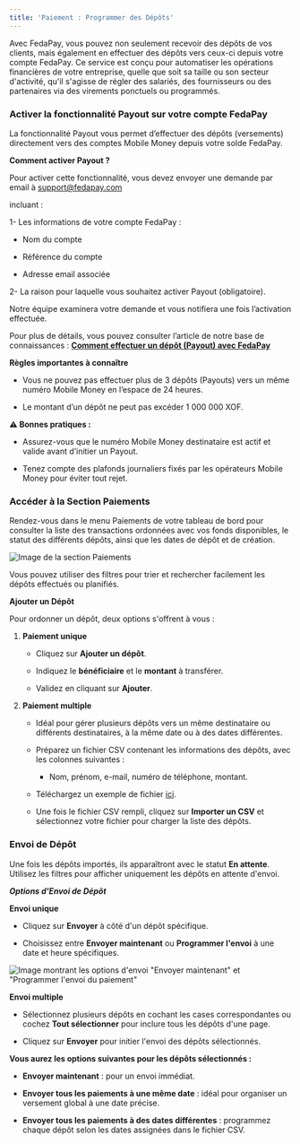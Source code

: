 ```yaml
---
title: 'Paiement : Programmer des Dépôts'
---
```



Avec FedaPay, vous pouvez non seulement recevoir des dépôts de vos clients, mais également en effectuer des dépôts vers ceux-ci depuis votre compte FedaPay. Ce service est conçu pour automatiser les opérations financières de votre entreprise, quelle que soit sa taille ou son secteur d'activité, qu'il s'agisse de régler des salariés, des fournisseurs ou des partenaires via des virements ponctuels ou programmés.

### Activer la fonctionnalité Payout sur votre compte FedaPay

<Warning>
La fonctionnalité Payout vous permet d’effectuer des dépôts (versements) directement vers des comptes Mobile Money depuis votre solde FedaPay.

**Comment activer Payout ?**

Pour activer cette fonctionnalité, vous devez envoyer une demande par email à support@fedapay.com

incluant :

1- Les informations de votre compte FedaPay :

  * Nom du compte

  * Référence du compte

  * Adresse email associée

2- La raison pour laquelle vous souhaitez activer Payout (obligatoire).

Notre équipe examinera votre demande et vous notifiera une fois l’activation effectuée.

Pour plus de détails, vous pouvez consulter l’article de notre base de connaissances 
: [**Comment effectuer un dépôt (Payout) avec FedaPay**](https://support.fedapay.com/portal/fr/kb/articles/comment-effectuer-un-d%C3%A9p%C3%B4t-payout-avec-fedapay-20-3-2025)

**Règles importantes à connaître**

  * Vous ne pouvez pas effectuer plus de 3 dépôts (Payouts) vers un même numéro Mobile Money en l’espace de 24 heures.

  * Le montant d’un dépôt ne peut pas excéder 1 000 000 XOF.


**⚠️ Bonnes pratiques :**

   * Assurez-vous que le numéro Mobile Money destinataire est actif et valide avant d’initier un Payout.

   * Tenez compte des plafonds journaliers fixés par les opérateurs Mobile Money pour éviter tout rejet.
</Warning>

### Accéder à la Section Paiements

Rendez-vous dans le menu Paiements de votre tableau de bord pour consulter la liste des transactions ordonnées avec vos fonds disponibles, le statut des différents dépôts, ainsi que les dates de dépôt et de création.

![Image de la section Paiements](https://res.cloudinary.com/dvilp6td2/image/upload/v1732298041/section-paiements-fr_uxbfbz.png)

Vous pouvez utiliser des filtres pour trier et rechercher facilement les dépôts effectués ou planifiés.

**Ajouter un Dépôt**

Pour ordonner un dépôt, deux options s'offrent à vous :

1. **Paiement unique**

   * Cliquez sur **Ajouter un dépôt**.

   * Indiquez le **bénéficiaire** et le **montant** à transférer.

   * Validez en cliquant sur **Ajouter**.

2. **Paiement multiple**

   * Idéal pour gérer plusieurs dépôts vers un même destinataire ou différents destinataires, à la même date ou à des dates différentes.

   * Préparez un fichier CSV contenant les informations des dépôts, avec les colonnes suivantes :

     * Nom, prénom, e-mail, numéro de téléphone, montant.

   * Téléchargez un exemple de fichier [ici](https://dev-api.fedapay.com/assets/payouts_sample_fr.csv).

   * Une fois le fichier CSV rempli, cliquez sur **Importer un CSV** et sélectionnez votre fichier pour charger la liste des dépôts.

### Envoi de Dépôt

Une fois les dépôts importés, ils apparaîtront avec le statut **En attente**. Utilisez les filtres pour afficher uniquement les dépôts en attente d'envoi.

***Options d'Envoi de Dépôt***

**Envoi unique**

* Cliquez sur **Envoyer** à côté d'un dépôt spécifique.

* Choisissez entre **Envoyer maintenant** ou **Programmer l'envoi** à une date et heure spécifiques.

![Image montrant les options d'envoi "Envoyer maintenant" et "Programmer l'envoi du paiement"](https://res.cloudinary.com/dvilp6td2/image/upload/v1732298046/programmer-payement-fr_gybmhk.png)

**Envoi multiple**

* Sélectionnez plusieurs dépôts en cochant les cases correspondantes ou cochez **Tout sélectionner** pour inclure tous les dépôts d'une page.

* Cliquez sur **Envoyer** pour initier l'envoi des dépôts sélectionnés.

**Vous aurez les options suivantes pour les dépôts sélectionnés :**

* **Envoyer maintenant** : pour un envoi immédiat.

* **Envoyer tous les paiements à une même date** : idéal pour organiser un versement global à une date précise.

* **Envoyer tous les paiements à des dates différentes** : programmez chaque dépôt selon les dates assignées dans le fichier CSV.

